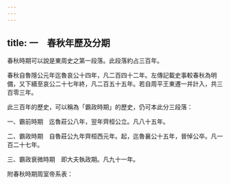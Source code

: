 ```yaml
---
---
---
```

title: 一　春秋年歷及分期
---




春秋時期可以說是東周史之第一段落。此段落約占三百年。

春秋自魯隱公元年迄魯哀公十四年，凡二百四十二年。左傳記載史事較春秋為明備，又下續至哀公二十七年終，凡二百五十五年。若自周平王東遷一并計入，共三百零三年。

此三百年的歷史，可以稱為「霸政時期」的歷史，仍可本此分三段落：

一、霸前時期　迄魯莊公八年，翌年齊桓公立。凡八十五年。

二、霸政時期　自魯莊公九年齊桓西元年。起，迄魯襄公十五年，晉悼公卒。凡一百二十七年。

三、霸政衰微時期　即大夫執政期。凡九十一年。

附春秋時期周室帝系表：